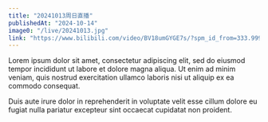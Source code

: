 ```yaml
---
title: "20241013周日直播"
publishedAt: "2024-10-14"
image0: "/live/20241013.jpg"
link: "https://www.bilibili.com/video/BV18umGYGE7s/?spm_id_from=333.999.0.0&vd_source=5b86d0c6ab8067ca754c017f660f9100"
---
```


Lorem ipsum dolor sit amet, consectetur adipiscing elit, sed do eiusmod tempor incididunt ut labore et dolore magna aliqua. Ut enim ad minim veniam, quis nostrud exercitation ullamco laboris nisi ut aliquip ex ea commodo consequat.

Duis aute irure dolor in reprehenderit in voluptate velit esse cillum dolore eu fugiat nulla pariatur excepteur sint occaecat cupidatat non proident.
